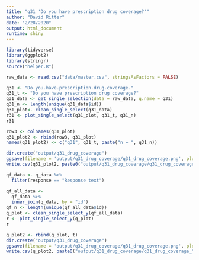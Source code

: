 ```yaml
---
title: "q31 'Do you have prescription drug coverage?'"
author: "David Ritter"
date: "2/28/2020"
output: html_document
runtime: shiny
---
```


```r
library(tidyverse)
library(ggplot2)
library(stringr)
source("helper.R")
```

```r
raw_data <- read.csv("data/master.csv", stringsAsFactors = FALSE)
```

```r
q31 <- "Do.you.have.prescription.drug.coverage."
q31_t <- "Do you have prescription drug coverage?"
q31_data <- get_single_selection(data = raw_data, q.name = q31)
q31_n <- length(unique(q31_data$id))
q31_plot<- clean_single_select(q31_data)
r31 <- plot_single_select(q31_plot, q31_t, q31_n)
r31
```

```r
row3 <- colnames(q31_plot)
q31_plot2 <- rbind(row3, q31_plot)
names(q31_plot2) <- c("q31", q31_t, paste("n = ", q31_n))
```

```r
dir.create("output/q31_drug_coverage")
ggsave(filename = 'output/q31_drug_coverage/q31_drug_coverage.png', plot = r31, device = 'png')
write.csv(q31_plot2, paste0("output/q31_drug_coverage/q31_drug_coverage_", q31_n,".csv"), row.names=F)
```







```r
qf_data <- q_data %>%
  filter(response == "Response text")
```

```r
qf_all_data <- 
  qf_data %>%
  inner_join(q_data, by = "id")
qf_n <- length(unique(qf_all_data$id))
q_plot <- clean_single_select_y(qf_all_data)
r <- plot_single_select_y(q_plot)
r
```

```r
q_plot2 <- rbind(q_plot, t)
dir.create("output/q31_drug_coverage")
ggsave(filename = 'output/q31_drug_coverage/q31_drug_coverage.png', plot = r, device = 'png')
write.csv(q_plot2, paste0("output/q31_drug_coverage/q31_drug_coverage_", qf_n,".csv"), row.names=F)
```